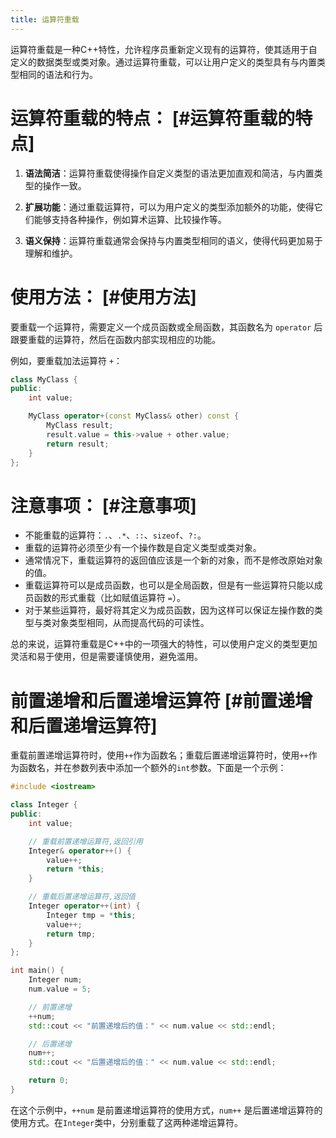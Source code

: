 ```yaml
---
title: 运算符重载
---
```

运算符重载是一种C++特性，允许程序员重新定义现有的运算符，使其适用于自定义的数据类型或类对象。通过运算符重载，可以让用户定义的类型具有与内置类型相同的语法和行为。

# 运算符重载的特点： \[#运算符重载的特点]

1. **语法简洁**：运算符重载使得操作自定义类型的语法更加直观和简洁，与内置类型的操作一致。

2. **扩展功能**：通过重载运算符，可以为用户定义的类型添加额外的功能，使得它们能够支持各种操作，例如算术运算、比较操作等。

3. **语义保持**：运算符重载通常会保持与内置类型相同的语义，使得代码更加易于理解和维护。

# 使用方法： \[#使用方法]

要重载一个运算符，需要定义一个成员函数或全局函数，其函数名为 `operator` 后跟要重载的运算符，然后在函数内部实现相应的功能。

例如，要重载加法运算符 `+`：

```cpp
class MyClass {
public:
    int value;

    MyClass operator+(const MyClass& other) const {
        MyClass result;
        result.value = this->value + other.value;
        return result;
    }
};
```

# 注意事项： \[#注意事项]

* 不能重载的运算符：`.`、`.*`、`::`、`sizeof`、`?:`。
* 重载的运算符必须至少有一个操作数是自定义类型或类对象。
* 通常情况下，重载运算符的返回值应该是一个新的对象，而不是修改原始对象的值。
* 重载运算符可以是成员函数，也可以是全局函数，但是有一些运算符只能以成员函数的形式重载（比如赋值运算符 `=`）。
* 对于某些运算符，最好将其定义为成员函数，因为这样可以保证左操作数的类型与类对象类型相同，从而提高代码的可读性。

总的来说，运算符重载是C++中的一项强大的特性，可以使用户定义的类型更加灵活和易于使用，但是需要谨慎使用，避免滥用。

# 前置递增和后置递增运算符 \[#前置递增和后置递增运算符]

重载前置递增运算符时，使用`++`作为函数名；重载后置递增运算符时，使用`++`作为函数名，并在参数列表中添加一个额外的`int`参数。下面是一个示例：

```cpp
#include <iostream>

class Integer {
public:
    int value;

    // 重载前置递增运算符,返回引用
    Integer& operator++() {
        value++;
        return *this;
    }

    // 重载后置递增运算符,返回值
    Integer operator++(int) {
        Integer tmp = *this;
        value++;
        return tmp;
    }
};

int main() {
    Integer num;
    num.value = 5;

    // 前置递增
    ++num;
    std::cout << "前置递增后的值：" << num.value << std::endl;

    // 后置递增
    num++;
    std::cout << "后置递增后的值：" << num.value << std::endl;

    return 0;
}
```

在这个示例中，`++num` 是前置递增运算符的使用方式，`num++` 是后置递增运算符的使用方式。在`Integer`类中，分别重载了这两种递增运算符。
